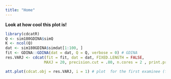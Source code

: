 ```yaml
---
title: "Home"
---
```


__Look at how cool this plot is!__

```r
library(cdcatR)
Q <- sim180GDINA$simQ
K <- ncol(Q)
dat <- sim180GDINA$simdat[1:100, ]
fit <- GDINA::GDINA(dat = dat, Q = Q, verbose = 0) # GDINA 
res.VARJ <- cdcat(fit = fit, dat = dat, FIXED.LENGTH = FALSE,
                 MAXJ = 20, precision.cut = .80, n.cores = 2 , print.progress = FALSE)

att.plot(cdcat.obj = res.VARJ, i = 1) # plot  for the first examinee (fixed-precision)
```